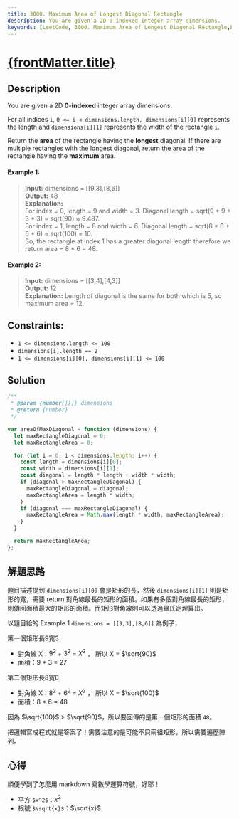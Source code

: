 ```yaml
---
title: 3000. Maximum Area of Longest Diagonal Rectangle
description: You are given a 2D 0-indexed integer array dimensions.
keywords: [LeetCode, 3000. Maximum Area of Longest Diagonal Rectangle,Easy,Array]
---
```


# [{frontMatter.title}](https://leetcode.com/problems/maximum-area-of-longest-diagonal-rectangle)


<DifficultyBadge difficulty="Easy" />

<Tabs>
<TabItem value="description" label="題目描述" default>
  
## Description

You are given a 2D **0-indexed** integer array dimensions.

For all indices `i`, `0 <= i < dimensions.length, dimensions[i][0]` represents the length and `dimensions[i][1]` represents the width of the rectangle `i`.

Return the **area** of the rectangle having the **longest** diagonal. If there are multiple rectangles with the longest diagonal, return the area of the rectangle having the **maximum** area.

#### Example 1:

>**Input:** dimensions = [[9,3],[8,6]]  
**Output:** 48  
**Explanation:**   
For index = 0, length = 9 and width = 3. Diagonal length = sqrt(9 * 9 + 3 * 3) = sqrt(90) ≈ 9.487.  
For index = 1, length = 8 and width = 6. Diagonal length = sqrt(8 * 8 + 6 * 6) = sqrt(100) = 10.  
So, the rectangle at index 1 has a greater diagonal length therefore we return area = 8 * 6 = 48.

#### Example 2:

>**Input:** dimensions = [[3,4],[4,3]]  
**Output:** 12  
**Explanation:** Length of diagonal is the same for both which is 5, so maximum area = 12.

## Constraints:
- `1 <= dimensions.length <= 100`
- `dimensions[i].length == 2`
- `1 <= dimensions[i][0], dimensions[i][1] <= 100`

</TabItem>

<TabItem value="solution" label="解答">

   ## Solution
```js
/**
 * @param {number[][]} dimensions
 * @return {number}
 */

var areaOfMaxDiagonal = function (dimensions) {
  let maxRectangleDiagonal = 0;
  let maxRectangleArea = 0;

  for (let i = 0; i < dimensions.length; i++) {
    const length = dimensions[i][0];
    const width = dimensions[i][1];
    const diagonal = length * length + width * width;
    if (diagonal > maxRectangleDiagonal) {
      maxRectangleDiagonal = diagonal;
      maxRectangleArea = length * width;
    }
    if (diagonal === maxRectangleDiagonal) {
      maxRectangleArea = Math.max(length * width, maxRectangleArea);
    }
  }

  return maxRectangleArea;
};
```
  </TabItem>
</Tabs>

## 解題思路
題目描述提到 `dimensions[i][0]` 會是矩形的長，然後 `dimensions[i][1]` 則是矩形的寬，需要 return 對角線最長的矩形的面積。如果有多個對角線最長的矩形，則傳回面積最大的矩形的面積。而矩形對角線則可以透過畢氏定理算出。

以題目給的 Example 1 `dimensions = [[9,3],[8,6]]` 為例子，

第一個矩形長9寬3
 - 對角線 X：$9^2$ + $3^2$ = $X^2$ ， 所以 X = $\sqrt{90}$
 - 面積：9 * 3 = 27

第二個矩形長8寬6
 - 對角線 X：$8^2$ + $6^2$ = $X^2$ ， 所以 X = $\sqrt{100}$
 - 面積：8 * 6 = 48

因為 $\sqrt{100}$ > $\sqrt{90}$，所以要回傳的是第一個矩形的面積 `48`。

把邏輯寫成程式就是答案了！需要注意的是可能不只兩組矩形，所以需要遍歷陣列。

## 心得
順便學到了怎麼用 markdown 寫數學運算符號，好耶！
- 平方 `$x^2$`：$x^2$
- 根號 `$\sqrt{x}$`：$\sqrt{x}$